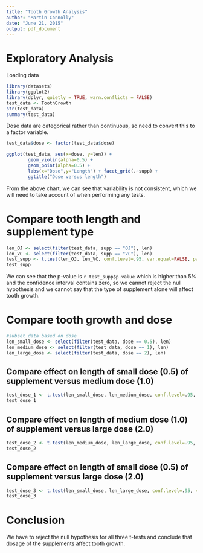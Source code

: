 ```yaml
---
title: "Tooth Growth Analysis"
author: "Martin Connolly"
date: "June 21, 2015"
output: pdf_document
---
```


# Exploratory Analysis

Loading data

```r
library(datasets)
library(ggplot2)
library(dplyr, quietly = TRUE, warn.conflicts = FALSE)
test_data <- ToothGrowth
str(test_data)
summary(test_data)
```

Dose data are categorical rather than continuous, so need to convert this to a factor variable.

```r
test_data$dose <- factor(test_data$dose)
```


```r
ggplot(test_data, aes(x=dose, y=len)) +
        geom_violin(alpha=0.5) +
        geom_point(alpha=0.5) +
        labs(x="Dose",y="Length") + facet_grid(.~supp) +
        ggtitle("Dose versus length")

```

From the above chart, we can see that variability is not consistent, which we will need to take account of when performing any tests.

# Compare tooth length and supplement type

```r
len_OJ <- select(filter(test_data, supp == "OJ"), len)
len_VC <- select(filter(test_data, supp == "VC"), len)
test_supp <- t.test(len_OJ, len_VC, conf.level=.95, var.equal=FALSE, paired=FALSE, alternative ="two.sided")
test_supp
```


We can see that the p-value is `r test_supp$p.value` which is higher than 5% and the confidence interval contains zero, so we cannot reject the null hypothesis and we cannot say that the type of supplement alone will affect tooth growth.

# Compare tooth growth and dose

```r
#subset data based on dose
len_small_dose <- select(filter(test_data, dose == 0.5), len)
len_medium_dose <- select(filter(test_data, dose == 1), len)
len_large_dose <- select(filter(test_data, dose == 2), len)
```

## Compare effect on length of small dose (0.5) of supplement versus medium dose (1.0)

```r
test_dose_1 <- t.test(len_small_dose, len_medium_dose, conf.level=.95, var.equal=FALSE, paired=FALSE, alternative ="two.sided")
test_dose_1
```

## Compare effect on length of medium dose (1.0) of supplement versus large dose (2.0)

```r
test_dose_2 <- t.test(len_medium_dose, len_large_dose, conf.level=.95, var.equal=FALSE, paired=FALSE, alternative ="two.sided")
test_dose_2
```

## Compare effect on length of small dose (0.5) of supplement versus large dose (2.0)

```r
test_dose_3 <- t.test(len_small_dose, len_large_dose, conf.level=.95, var.equal=FALSE, paired=FALSE, alternative ="two.sided")
test_dose_3
```

# Conclusion

We have to reject the null hypothesis for all three t-tests and conclude that dosage of the supplements affect tooth growth.


